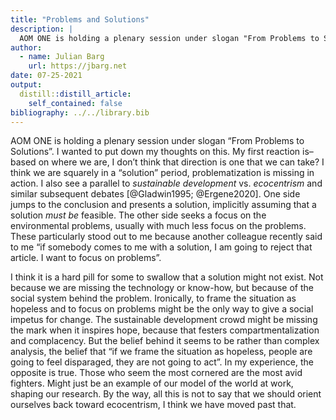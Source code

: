 ```yaml
---
title: "Problems and Solutions"
description: |
  AOM ONE is holding a plenary session under slogan "From Problems to Solutions". Here are my five cents.
author:
  - name: Julian Barg
    url: https://jbarg.net
date: 07-25-2021
output:
  distill::distill_article:
    self_contained: false
bibliography: ../../library.bib
---
```


AOM ONE is holding a plenary session under slogan "From Problems to Solutions". I wanted to put down my thoughts on this. My first reaction is--based on where we are, I don't think that direction is one that we can take? I think we are squarely in a "solution" period, problematization is missing in action. I also see a parallel to _sustainable development_ vs. _ecocentrism_ and similar subsequent debates [@Gladwin1995; @Ergene2020]. One side jumps to the conclusion and presents a solution, implicitly assuming that a solution _must be_ feasible. The other side seeks a focus on the environmental problems, usually with much less focus on the problems. These particularly stood out to me because another colleague recently said to me "if somebody comes to me with a solution, I am going to reject that article. I want to focus on problems". 

I think it is a hard pill for some to swallow that a solution might not exist. Not because we are missing the technology or know-how, but because of the social system behind the problem. Ironically, to frame the situation as hopeless and to focus on problems might be the only way to give a social impetus for change. The sustainable development crowd might be missing the mark when it inspires hope, because that festers compartmentalization and complacency. But the belief behind it seems to be rather than complex analysis, the belief that "if we frame the situation as hopeless, people are going to feel disparaged, they are not going to act". In my experience, the opposite is true. Those who seem the most cornered are the most avid fighters. Might just be an example of our model of the world at work, shaping our research. By the way, all this is not to say that we should orient ourselves back toward ecocentrism, I think we have moved past that.

